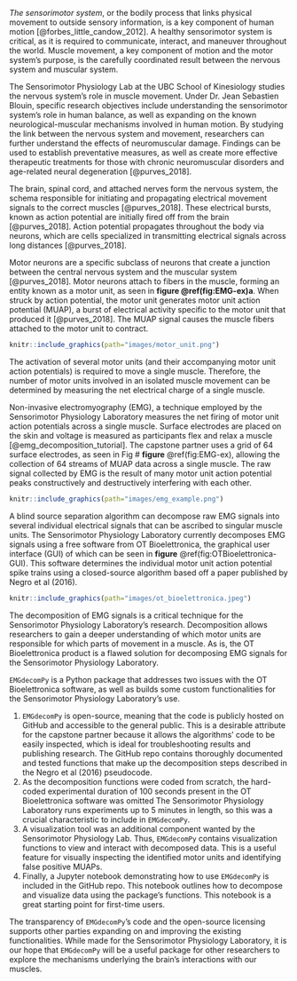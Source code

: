 *The sensorimotor system*, or the bodily process that links physical movement to outside sensory information, is a key component of human motion [@forbes_little_candow_2012]. A healthy sensorimotor system is critical, as it is required to communicate, interact, and maneuver throughout the world. Muscle movement, a key component of motion and the motor system's purpose, is the carefully coordinated result between the nervous system and muscular system.

The Sensorimotor Physiology Lab at the UBC School of Kinesiology studies the nervous system's role in muscle movement. Under Dr. Jean Sebastien Blouin, specific research objectives include understanding the sensorimotor system's role in human balance, as well as expanding on the known neurological-muscular mechanisms involved in human motion. By studying the link between the nervous system and movement, researchers can further understand the effects of neuromuscular damage. Findings can be used to establish preventative measures, as well as create more effective therapeutic treatments for those with chronic neuromuscular disorders and age-related neural degeneration [@purves_2018].

The brain, spinal cord, and attached nerves form the nervous system, the schema responsible for initiating and propagating electrical movement signals to the correct muscles [@purves_2018]. These electrical bursts, known as action potential are initially fired off from the brain [@purves_2018]. Action potential propagates throughout the body via neurons, which are cells specialized in transmitting electrical signals across long distances [@purves_2018].

Motor neurons are a specific subclass of neurons that create a junction between the central nervous system and the muscular system [@purves_2018]. Motor neurons attach to fibers in the muscle, forming an entity known as a motor unit, as seen in **figure \@ref(fig:EMG-ex)a**. When struck by action potential, the motor unit generates motor unit action potential (MUAP), a burst of electrical activity specific to the motor unit that produced it [@purves_2018]. The MUAP signal causes the muscle fibers attached to the motor unit to contract.

```r
knitr::include_graphics(path="images/motor_unit.png")
```

The activation of several motor units (and their accompanying motor unit action potentials) is required to move a single muscle. Therefore, the number of motor units involved in an isolated muscle movement can be determined by measuring the net electrical charge of a single muscle.

Non-invasive electromyography (EMG), a technique employed by the Sensorimotor Physiology Laboratory measures the net firing of motor unit action potentials across a single muscle. Surface electrodes are placed on the skin and voltage is measured as participants flex and relax a muscle [@emg_decomposition_tutorial]. The capstone partner uses a grid of 64 surface electrodes, as seen in Fig \# **figure** \@ref(fig:EMG-ex), allowing the collection of 64 streams of MUAP data across a single muscle. The raw signal collected by EMG is the result of many motor unit action potential peaks constructively and destructively interfering with each other.

```r
knitr::include_graphics(path="images/emg_example.png")
```

A blind source separation algorithm can decompose raw EMG signals into several individual electrical signals that can be ascribed to singular muscle units. The Sensorimotor Physiology Laboratory currently decomposes EMG signals using a free software from OT Bioelettronica, the graphical user interface (GUI) of which can be seen in **figure** \@ref(fig:OTBioelettronica-GUI). This software determines the individual motor unit action potential spike trains using a closed-source algorithm based off a paper published by Negro et al (2016).

```r
knitr::include_graphics(path="images/ot_bioelettronica.jpeg")
```

The decomposition of EMG signals is a critical technique for the Sensorimotor Physiology Laboratory's research. Decomposition allows researchers to gain a deeper understanding of which motor units are responsible for which parts of movement in a muscle. As is, the OT Bioelettronica product is a flawed solution for decomposing EMG signals for the Sensorimotor Physiology Laboratory.

`EMGdecomPy` is a Python package that addresses two issues with the OT Bioelettronica software, as well as builds some custom functionalities for the Sensorimotor Physiology Laboratory's use.

1.  `EMGdecomPy` is open-source, meaning that the code is publicly hosted on GitHub and accessible to the general public. This is a desirable attribute for the capstone partner because it allows the algorithms' code to be easily inspected, which is ideal for troubleshooting results and publishing research. The GitHub repo contains thoroughly documented and tested functions that make up the decomposition steps described in the Negro et al (2016) pseudocode.
2.  As the decomposition functions were coded from scratch, the hard-coded experimental duration of 100 seconds present in the OT Bioelettronica software was omitted The Sensorimotor Physiology Laboratory runs experiments up to 5 minutes in length, so this was a crucial characteristic to include in `EMGdecomPy`.
3.  A visualization tool was an additional component wanted by the Sensorimotor Physiology Lab. Thus, `EMGdecomPy` contains visualization functions to view and interact with decomposed data. This is a useful feature for visually inspecting the identified motor units and identifying false positive MUAPs.
4.  Finally, a Jupyter notebook demonstrating how to use `EMGdecomPy` is included in the GitHub repo. This notebook outlines how to decompose and visualize data using the package's functions. This notebook is a great starting point for first-time users.

The transparency of `EMGdecomPy`'s code and the open-source licensing supports other parties expanding on and improving the existing functionalities. While made for the Sensorimotor Physiology Laboratory, it is our hope that `EMGdecomPy` will be a useful package for other researchers to explore the mechanisms underlying the brain's interactions with our muscles.
